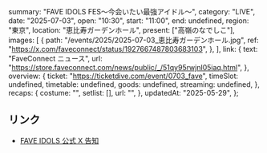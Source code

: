   summary: "FAVE IDOLS FES〜今会いたい最強アイドル〜",
  category: "LIVE",
  date: "2025-07-03",
  open: "10:30",
  start: "11:00",
  end: undefined,
  region: "東京",
  location: "恵比寿ガーデンホール",
  present: ["高嶺のなでしこ"],
  images: [
    {
      path: "/events/2025/2025-07-03_恵比寿ガーデンホール.jpg",
      ref: "https://x.com/faveconnect/status/1927667487803683103",
    },
  ],
  link: {
    text: "FaveConnect ニュース",
    url: "https://store.faveconnect.com/news/public/_/51qy95rwjnl05iaq.html",
  },
  overview: {
    ticket: "https://ticketdive.com/event/0703_fave",
    timeSlot: undefined,
    timetable: undefined,
    goods: undefined,
    streaming: undefined,
  },
  recaps: {
    costume: "",
    setlist: [],
    url: "",
  },
  updatedAt: "2025-05-29",
};

## リンク

- [FAVE IDOLS 公式 X 告知](https://x.com/faveconnect/status/1927667487803683103)
